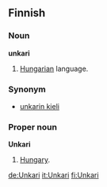 ==Finnish==
===Noun===
'''unkari'''

# [[Hungarian]] language.

===Synonym===
*[[unkarin kieli]]

===Proper noun===
'''Unkari'''

# [[Hungary]].

[[de:Unkari]]
[[it:Unkari]]
[[fi:Unkari]]